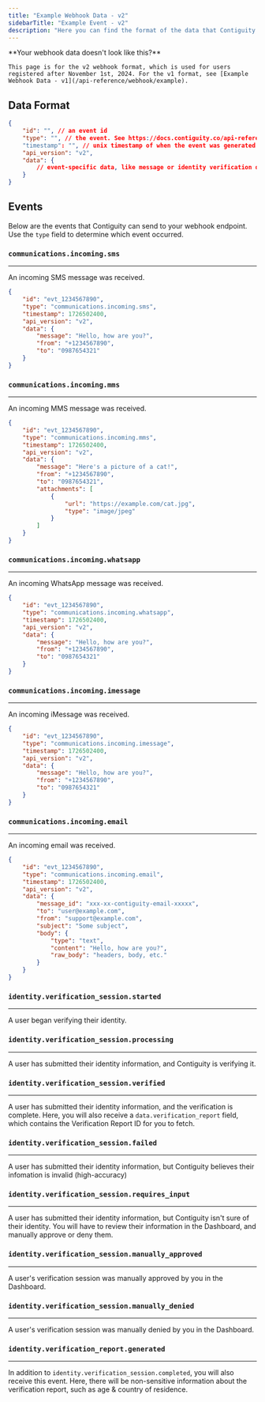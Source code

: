 ```yaml
---
title: "Example Webhook Data - v2"
sidebarTitle: "Example Event - v2"
description: "Here you can find the format of the data that Contiguity sends to your webhook endpoint, and some example payloads."
---
```


<Note>
    **Your webhook data doesn't look like this?**

    This page is for the v2 webhook format, which is used for users registered after November 1st, 2024. For the v1 format, see [Example Webhook Data - v1](/api-reference/webhook/example).
</Note>

## Data Format
```json
{
    "id": "", // an event id
    "type": "", // the event. See https://docs.contiguity.co/api-reference/webhook/example-v2#events for more information.
    "timestamp": "", // unix timestamp of when the event was generated by Contiguity
    "api_version": "v2",
    "data": {
        // event-specific data, like message or identity verification details
    }
}
```

## Events 
Below are the events that Contiguity can send to your webhook endpoint. Use the `type` field to determine which event occurred.

### `communications.incoming.sms`
-----
An incoming SMS message was received.

```json
{
    "id": "evt_1234567890",
    "type": "communications.incoming.sms",
    "timestamp": 1726502400,
    "api_version": "v2",
    "data": {
        "message": "Hello, how are you?",
        "from": "+1234567890",
        "to": "0987654321"
    }
}
```


### `communications.incoming.mms`
-----
An incoming MMS message was received.

```json
{
    "id": "evt_1234567890",
    "type": "communications.incoming.mms",
    "timestamp": 1726502400,
    "api_version": "v2",
    "data": {
        "message": "Here's a picture of a cat!",
        "from": "+1234567890",
        "to": "0987654321",
        "attachments": [
            {
                "url": "https://example.com/cat.jpg",
                "type": "image/jpeg"
            }
        ]
    }
}
```

### `communications.incoming.whatsapp`
-----
An incoming WhatsApp message was received.


```json
{
    "id": "evt_1234567890",
    "type": "communications.incoming.whatsapp",
    "timestamp": 1726502400,
    "api_version": "v2",
    "data": {
        "message": "Hello, how are you?",
        "from": "+1234567890",
        "to": "0987654321"
    }
}
```

### `communications.incoming.imessage`
-----
An incoming iMessage was received.

```json
{
    "id": "evt_1234567890",
    "type": "communications.incoming.imessage",
    "timestamp": 1726502400,
    "api_version": "v2",
    "data": {
        "message": "Hello, how are you?",
        "from": "+1234567890",
        "to": "0987654321"
    }
}
```

### `communications.incoming.email`
-----
An incoming email was received.

```json
{
    "id": "evt_1234567890",
    "type": "communications.incoming.email",
    "timestamp": 1726502400,
    "api_version": "v2",
    "data": {
        "message_id": "xxx-xx-contiguity-email-xxxxx",
        "to": "user@example.com",
        "from": "support@example.com",
        "subject": "Some subject",
        "body": {
            "type": "text",
            "content": "Hello, how are you?",
            "raw_body": "headers, body, etc."
        }
    }
}
```

### `identity.verification_session.started`
-----
A user began verifying their identity.

### `identity.verification_session.processing`
-----
A user has submitted their identity information, and Contiguity is verifying it.

### `identity.verification_session.verified`
-----
A user has submitted their identity information, and the verification is complete. Here, you will also receive a `data.verification_report` field, which contains the Verification Report ID for you to fetch.

### `identity.verification_session.failed`
-----
A user has submitted their identity information, but Contiguity believes their infomation is invalid (high-accuracy)

### `identity.verification_session.requires_input`
-----
A user has submitted their identity information, but Contiguity isn't sure of their identity. You will have to review their information in the Dashboard, and manually approve or deny them.

### `identity.verification_session.manually_approved`
-----
A user's verification session was manually approved by you in the Dashboard.

### `identity.verification_session.manually_denied`
-----
A user's verification session was manually denied by you in the Dashboard.

### `identity.verification_report.generated`
-----
In addition to `identity.verification_session.completed`, you will also receive this event. Here, there will be non-sensitive information about the verification report, such as age & country of residence.
